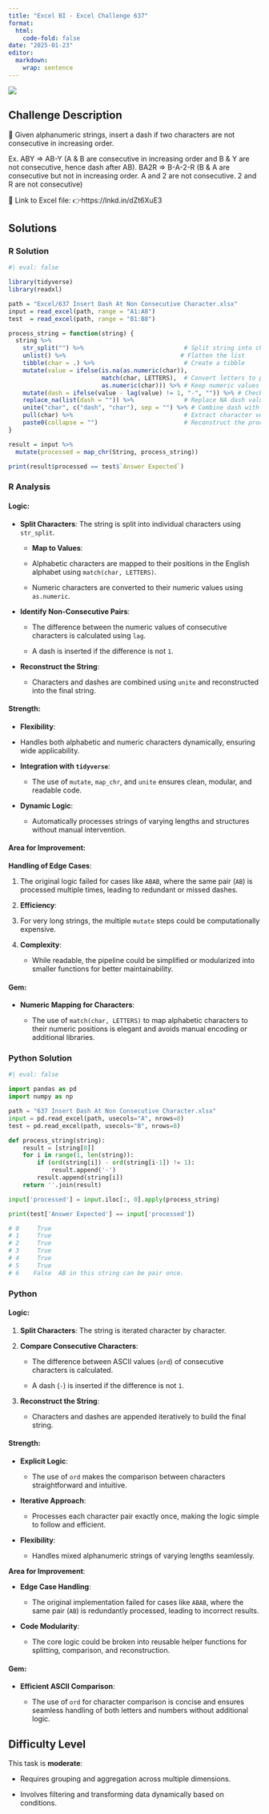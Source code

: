 ```yaml
---
title: "Excel BI - Excel Challenge 637"
format: 
  html:
    code-fold: false
date: "2025-01-23"
editor: 
  markdown: 
    wrap: sentence
---
```


![](/challenges/images/exc637.jpg)

## Challenge Description

🔰 Given alphanumeric strings, insert a dash if two characters are not consecutive in increasing order.

Ex.
ABY =\> AB-Y (A & B are consecutive in increasing order and B & Y are not consecutive, hence dash after AB).
BA2R =\> B-A-2-R (B & A are consecutive but not in increasing order. A and 2 are not consecutive. 2 and R are not consecutive)

🔗 Link to Excel file: 👉https://lnkd.in/dZt6XuE3

## Solutions

::::: panel-tabset
### R Solution

```r
#| eval: false

library(tidyverse)
library(readxl)

path = "Excel/637 Insert Dash At Non Consecutive Character.xlsx"
input = read_excel(path, range = "A1:A8")
test  = read_excel(path, range = "B1:B8")

process_string = function(string) {
  string %>%
    str_split("") %>%                            # Split string into characters
    unlist() %>%                                # Flatten the list
    tibble(char = .) %>%                         # Create a tibble
    mutate(value = ifelse(is.na(as.numeric(char)), 
                          match(char, LETTERS),  # Convert letters to positions (A=1, B=2, ...)
                          as.numeric(char))) %>% # Keep numeric values as-is
    mutate(dash = ifelse(value - lag(value) != 1, "-", "")) %>% # Check for non-consecutive
    replace_na(list(dash = "")) %>%              # Replace NA dash values with ""
    unite("char", c("dash", "char"), sep = "") %>% # Combine dash with character
    pull(char) %>%                               # Extract character vector
    paste0(collapse = "")                        # Reconstruct the processed string
}

result = input %>%
  mutate(processed = map_chr(String, process_string))

print(result$processed == test$`Answer Expected`)

```

### R Analysis

<div>

<div>

#### Logic:

-   **Split Characters**: The string is split into individual characters using `str_split`.

    -   **Map to Values**:

    <!-- -->

    -   Alphabetic characters are mapped to their positions in the English alphabet using `match(char, LETTERS)`.

    -   Numeric characters are converted to their numeric values using `as.numeric`.

-   **Identify Non-Consecutive Pairs**:

    -   The difference between the numeric values of consecutive characters is calculated using `lag`.

    -   A dash is inserted if the difference is not `1`.

-   **Reconstruct the String**:

    -   Characters and dashes are combined using `unite` and reconstructed into the final string.

#### **Strength**:

-   **Flexibility**:

-   Handles both alphabetic and numeric characters dynamically, ensuring wide applicability.

-   **Integration with `tidyverse`**:

    -   The use of `mutate`, `map_chr`, and `unite` ensures clean, modular, and readable code.

-   **Dynamic Logic**:

    -   Automatically processes strings of varying lengths and structures without manual intervention.

#### **Area for Improvement**:

**Handling of Edge Cases**:

1.  The original logic failed for cases like `ABAB`, where the same pair (`AB`) is processed multiple times, leading to redundant or missed dashes.

2.  **Efficiency**:

3.  For very long strings, the multiple `mutate` steps could be computationally expensive.

4.  **Complexity**:

    -   While readable, the pipeline could be simplified or modularized into smaller functions for better maintainability.

#### **Gem**: 

-   **Numeric Mapping for Characters**:

    -   The use of `match(char, LETTERS)` to map alphabetic characters to their numeric positions is elegant and avoids manual encoding or additional libraries.

</div>

</div>

### Python Solution

```python
#| eval: false

import pandas as pd
import numpy as np

path = "637 Insert Dash At Non Consecutive Character.xlsx"
input = pd.read_excel(path, usecols="A", nrows=8)
test = pd.read_excel(path, usecols="B", nrows=8)

def process_string(string):
    result = [string[0]]
    for i in range(1, len(string)):
        if (ord(string[i]) - ord(string[i-1]) != 1):
            result.append('-')
        result.append(string[i])
    return ''.join(result)

input['processed'] = input.iloc[:, 0].apply(process_string)

print(test['Answer Expected'] == input['processed'])

# 0     True
# 1     True
# 2     True
# 3     True
# 4     True
# 5     True
# 6    False  AB in this string can be pair once. 


```

### Python

#### **Logic**:

1.  **Split Characters**: The string is iterated character by character.

2.  **Compare Consecutive Characters**:

    -   The difference between ASCII values (`ord`) of consecutive characters is calculated.

    -   A dash (`-`) is inserted if the difference is not `1`.

3.  **Reconstruct the String**:

    -   Characters and dashes are appended iteratively to build the final string.

#### **Strength**:

-   **Explicit Logic**:

    -   The use of `ord` makes the comparison between characters straightforward and intuitive.

-   **Iterative Approach**:

    -   Processes each character pair exactly once, making the logic simple to follow and efficient.

-   **Flexibility**:

    -   Handles mixed alphanumeric strings of varying lengths seamlessly.

**Area for Improvement**:

-   **Edge Case Handling**:

    -   The original implementation failed for cases like `ABAB`, where the same pair (`AB`) is redundantly processed, leading to incorrect results.

-   **Code Modularity**:

    -   The core logic could be broken into reusable helper functions for splitting, comparison, and reconstruction.

#### **Gem**:

-   **Efficient ASCII Comparison**:

    -   The use of `ord` for character comparison is concise and ensures seamless handling of both letters and numbers without additional logic.
:::::

## **Difficulty Level**

This task is **moderate**:

-   Requires grouping and aggregation across multiple dimensions.

-   Involves filtering and transforming data dynamically based on conditions.
